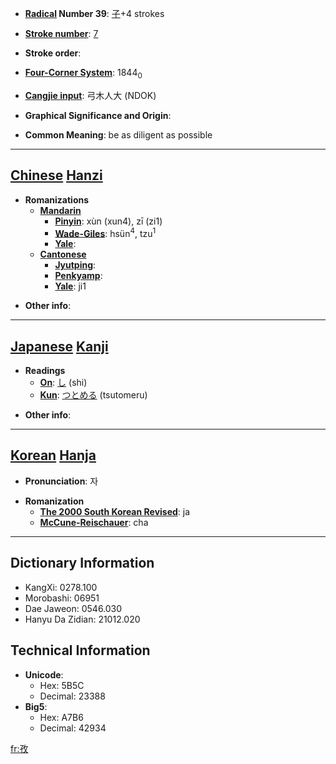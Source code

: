 * '''[[Wiktionary:Chinese radical index| Radical]] Number 39''': [[Wiktionary:Chinese radical index 子|子]]+4 strokes

* '''[[Wiktionary:Chinese total strokes index|Stroke number]]''': [[Wiktionary:Chinese total strokes index 7|7]]

* '''Stroke order''': 

* '''[[Wiktionary:Chinese four corner index|Four-Corner System]]''': 1844<sub>0</sub>

* '''[[Wiktionary:Chinese Cangjie index|Cangjie input]]''': 弓木人大 (NDOK)

* '''Graphical Significance and Origin''': 

* '''Common Meaning''': be as diligent as possible

----

== [[Chinese]] [[Hanzi]] ==

* '''Romanizations'''
** '''[[Mandarin]]'''
*** '''[[Pinyin]]''': xùn (xun4), zī (zi1)
*** '''[[Wade-Giles]]''': hsün<sup>4</sup>, tzu<sup>1</sup>
*** '''[[Yale]]''': 
** '''[[Cantonese]]'''
*** '''[[Jyutping]]''':
*** '''[[Penkyamp]]''': 
*** '''[[Yale]]''': ji1

* '''Other info''': 

----

== [[Japanese]] [[Kanji]] ==

* '''Readings'''
** '''[[On]]''': [[し]] (shi)
** '''[[Kun]]''': [[つとめる]] (tsutomeru)

* '''Other info''':  

----

== [[Korean]] [[Hanja]] ==

* '''Pronunciation''': 자

* '''Romanization'''
** '''[[The 2000 South Korean Revised Romanization|The 2000 South Korean Revised]]''': ja
** '''[[McCune-Reischauer]]''': cha

----

== Dictionary Information ==

* KangXi: 0278.100
* Morobashi: 06951
* Dae Jaweon: 0546.030
* Hanyu Da Zidian: 21012.020

== Technical Information ==

* '''Unicode''':
** Hex: 5B5C
** Decimal: 23388
* '''Big5''':
** Hex: A7B6
** Decimal: 42934

[[fr:孜]]